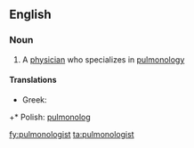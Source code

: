 ==English==

===Noun===
{{en-noun}}

# A [[physician]] who specializes in [[pulmonology]]

====Translations====
{{rfc-tsort|unknown line format: +* Polish:  pulmonolog   m f }}
{{trans-top|a physician who specializes in pulmonology}}
* Greek: {{t|el|πνευμονολόγος|g=m|tr=pnefmonológos|sc=Grek}}
{{trans-mid}}
+* Polish: [[pulmonolog]] {{m|f}}
{{trans-bottom}}

[[fy:pulmonologist]]
[[ta:pulmonologist]]